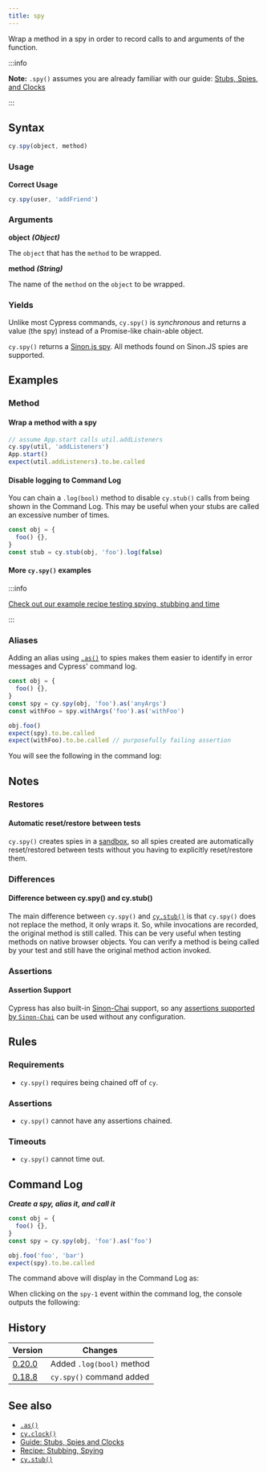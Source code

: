 ```yaml
---
title: spy
---
```


Wrap a method in a spy in order to record calls to and arguments of the
function.

:::info

**Note:** `.spy()` assumes you are already familiar with our guide:
[Stubs, Spies, and Clocks](/guides/guides/stubs-spies-and-clocks)

:::

## Syntax

```javascript
cy.spy(object, method)
```

### Usage

**<Icon name="check-circle" color="green"></Icon> Correct Usage**

```javascript
cy.spy(user, 'addFriend')
```

### Arguments

**<Icon name="angle-right"></Icon> object** **_(Object)_**

The `object` that has the `method` to be wrapped.

**<Icon name="angle-right"></Icon> method** **_(String)_**

The name of the `method` on the `object` to be wrapped.

### Yields [<Icon name="question-circle"/>](/guides/core-concepts/introduction-to-cypress#Subject-Management)

Unlike most Cypress commands, `cy.spy()` is _synchronous_ and returns a value
(the spy) instead of a Promise-like chain-able object.

`cy.spy()` returns a [Sinon.js spy](https://sinonjs.org/releases/v6.1.5/spies/).
All methods found on Sinon.JS spies are supported.

## Examples

### Method

#### Wrap a method with a spy

```javascript
// assume App.start calls util.addListeners
cy.spy(util, 'addListeners')
App.start()
expect(util.addListeners).to.be.called
```

#### Disable logging to Command Log

You can chain a `.log(bool)` method to disable `cy.stub()` calls from being
shown in the Command Log. This may be useful when your stubs are called an
excessive number of times.

```javascript
const obj = {
  foo() {},
}
const stub = cy.stub(obj, 'foo').log(false)
```

#### More `cy.spy()` examples

:::info

[Check out our example recipe testing spying, stubbing and time](/examples/examples/recipes#Stubbing-and-spying)

:::

### Aliases

Adding an alias using [`.as()`](/api/commands/as) to spies makes them easier to
identify in error messages and Cypress' command log.

```javascript
const obj = {
  foo() {},
}
const spy = cy.spy(obj, 'foo').as('anyArgs')
const withFoo = spy.withArgs('foo').as('withFoo')

obj.foo()
expect(spy).to.be.called
expect(withFoo).to.be.called // purposefully failing assertion
```

You will see the following in the command log:

<DocsImage src="/img/api/spy/using-spy-with-alias.png" alt="spies with aliases" ></DocsImage>

## Notes

### Restores

#### Automatic reset/restore between tests

`cy.spy()` creates spies in a
[sandbox](https://sinonjs.org/releases/v6.1.5/sandbox/), so all spies created
are automatically reset/restored between tests without you having to explicitly
reset/restore them.

### Differences

#### Difference between cy.spy() and cy.stub()

The main difference between `cy.spy()` and [`cy.stub()`](/api/commands/stub) is
that `cy.spy()` does not replace the method, it only wraps it. So, while
invocations are recorded, the original method is still called. This can be very
useful when testing methods on native browser objects. You can verify a method
is being called by your test and still have the original method action invoked.

### Assertions

#### Assertion Support

Cypress has also built-in
[Sinon-Chai](/guides/references/bundled-libraries#Sinon-Chai) support, so any
[assertions supported by `Sinon-Chai`](/guides/references/assertions#Sinon-Chai)
can be used without any configuration.

## Rules

### Requirements [<Icon name="question-circle"/>](/guides/core-concepts/introduction-to-cypress#Chains-of-Commands)

- `cy.spy()` requires being chained off of `cy`.

### Assertions [<Icon name="question-circle"/>](/guides/core-concepts/introduction-to-cypress#Assertions)

- `cy.spy()` cannot have any assertions chained.

### Timeouts [<Icon name="question-circle"/>](/guides/core-concepts/introduction-to-cypress#Timeouts)

- `cy.spy()` cannot time out.

## Command Log

**_Create a spy, alias it, and call it_**

```javascript
const obj = {
  foo() {},
}
const spy = cy.spy(obj, 'foo').as('foo')

obj.foo('foo', 'bar')
expect(spy).to.be.called
```

The command above will display in the Command Log as:

<DocsImage src="/img/api/spy/spying-shows-any-aliases-and-also-any-assertions-made.png" alt="Command Log spy" ></DocsImage>

When clicking on the `spy-1` event within the command log, the console outputs
the following:

<DocsImage src="/img/api/spy/console-shows-spy-arguments-calls-and-the-object-being-spied.png" alt="Console Log spy" ></DocsImage>

## History

| Version                                       | Changes                   |
| --------------------------------------------- | ------------------------- |
| [0.20.0](/guides/references/changelog#0-20.0) | Added `.log(bool)` method |
| [0.18.8](/guides/references/changelog#0-18-8) | `cy.spy()` command added  |

## See also

- [`.as()`](/api/commands/as)
- [`cy.clock()`](/api/commands/clock)
- [Guide: Stubs, Spies and Clocks](/guides/guides/stubs-spies-and-clocks)
- [Recipe: Stubbing, Spying](/examples/examples/recipes#Stubbing-and-spying)
- [`cy.stub()`](/api/commands/stub)
